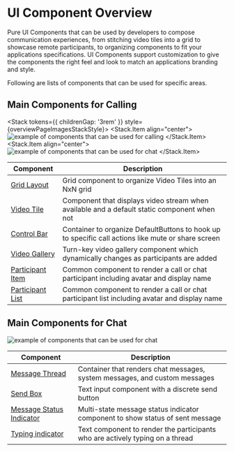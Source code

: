 
<Meta title="Components/Overview" />

# UI Component Overview

Pure UI Components that can be used by developers to compose communication experiences, from stitching video tiles into a grid to showcase remote participants, to organizing components to fit your applications specifications.
UI Components support customization to give the components the right feel and look to match an applications branding and style.

Following are lists of components that can be used for specific areas.

## Main Components for Calling

<Stack tokens={{ childrenGap: '3rem' }} style={overviewPageImagesStackStyle}>
  <Stack.Item align="center">
    <img src="images/components_calling.png" alt="example of components that can be used for calling" />
  </Stack.Item>
  <Stack.Item align="center">
    <img src="images/components_common.png" alt="example of components that can be used for chat" />
  </Stack.Item>
</Stack>

| Component                                                                        | Description                                                                                        |
| -------------------------------------------------------------------------------- | -------------------------------------------------------------------------------------------------- |
| [Grid Layout](./?path=/story/components-grid-layout--grid-layout)                | Grid component to organize Video Tiles into an NxN grid                                            |
| [Video Tile](./?path=/story/components-video-tile--video-tile)                   | Component that displays video stream when available and a default static component when not        |
| [Control Bar](./?path=/story/components-controlbar-control-bar--control-bar)     | Container to organize DefaultButtons to hook up to specific call actions like mute or share screen |
| [Video Gallery](./?path=/story/components-video-gallery--video-gallery)          | Turn-key video gallery component which dynamically changes as participants are added               |
| [Participant Item](./?path=/story/components-participant-item--participant-item) | Common component to render a call or chat participant including avatar and display name            |
| [Participant List](./?path=/story/components-participant-list--participant-list) | Common component to render a call or chat participant list including avatar and display name       |

## Main Components for Chat

<Stack style={overviewPageImagesStackStyle}>
  <Stack.Item align="center">
    <img src="images/components_chat.png" alt="example of components that can be used for chat" />
  </Stack.Item>
</Stack>

| Component                                                                                                | Description                                                                   |
| -------------------------------------------------------------------------------------------------------- | ----------------------------------------------------------------------------- |
| [Message Thread](./?path=/story/components-message-thread--message-thread)                               | Container that renders chat messages, system messages, and custom messages    |
| [Send Box](./?path=/story/components-sendbox-send-box--send-box)                                         | Text input component with a discrete send button                              |
| [Message Status Indicator](./?path=/story/components-message-status-indicator--message-status-indicator) | Multi-state message status indicator component to show status of sent message |
| [Typing indicator](./?path=/story/components-typing-indicator--typing-indicator)                         | Text component to render the participants who are actively typing on a thread |
